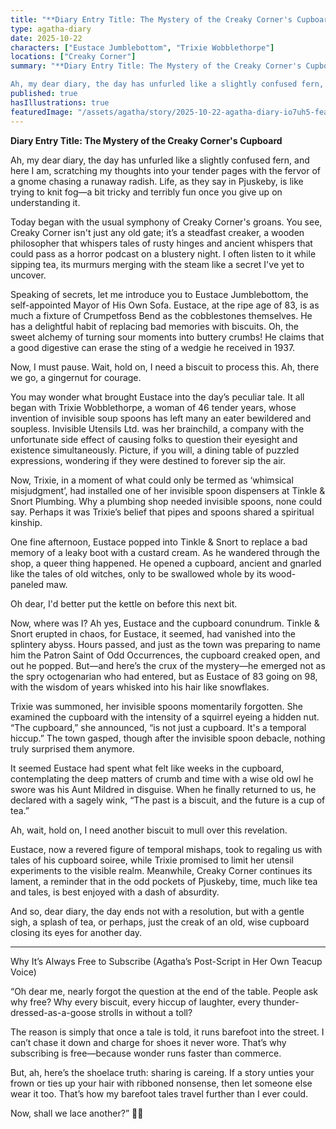 ```yaml
---
title: "**Diary Entry Title: The Mystery of the Creaky Corner's Cupboard**"
type: agatha-diary
date: 2025-10-22
characters: ["Eustace Jumblebottom", "Trixie Wobblethorpe"]
locations: ["Creaky Corner"]
summary: "**Diary Entry Title: The Mystery of the Creaky Corner's Cupboard**

Ah, my dear diary, the day has unfurled like a slightly confused fern, and here I ..."
published: true
hasIllustrations: true
featuredImage: "/assets/agatha/story/2025-10-22-agatha-diary-io7uh5-featured.png"
---
```


**Diary Entry Title: The Mystery of the Creaky Corner's Cupboard**

Ah, my dear diary, the day has unfurled like a slightly confused fern, and here I am, scratching my thoughts into your tender pages with the fervor of a gnome chasing a runaway radish. Life, as they say in Pjuskeby, is like trying to knit fog—a bit tricky and terribly fun once you give up on understanding it.

Today began with the usual symphony of Creaky Corner's groans. You see, Creaky Corner isn't just any old gate; it’s a steadfast creaker, a wooden philosopher that whispers tales of rusty hinges and ancient whispers that could pass as a horror podcast on a blustery night. I often listen to it while sipping tea, its murmurs merging with the steam like a secret I've yet to uncover.

Speaking of secrets, let me introduce you to Eustace Jumblebottom, the self-appointed Mayor of His Own Sofa. Eustace, at the ripe age of 83, is as much a fixture of Crumpetfoss Bend as the cobblestones themselves. He has a delightful habit of replacing bad memories with biscuits. Oh, the sweet alchemy of turning sour moments into buttery crumbs! He claims that a good digestive can erase the sting of a wedgie he received in 1937. 

Now, I must pause. Wait, hold on, I need a biscuit to process this. Ah, there we go, a gingernut for courage.

You may wonder what brought Eustace into the day’s peculiar tale. It all began with Trixie Wobblethorpe, a woman of 46 tender years, whose invention of invisible soup spoons has left many an eater bewildered and soupless. Invisible Utensils Ltd. was her brainchild, a company with the unfortunate side effect of causing folks to question their eyesight and existence simultaneously. Picture, if you will, a dining table of puzzled expressions, wondering if they were destined to forever sip the air.

Now, Trixie, in a moment of what could only be termed as ‘whimsical misjudgment’, had installed one of her invisible spoon dispensers at Tinkle & Snort Plumbing. Why a plumbing shop needed invisible spoons, none could say. Perhaps it was Trixie’s belief that pipes and spoons shared a spiritual kinship. 

<agatha-illustration src="/assets/agatha/story/2025-10-22-agatha-diary-io7uh5-inline1.png" alt="Illustration for this story by Agatha Splint" position="right" />

One fine afternoon, Eustace popped into Tinkle & Snort to replace a bad memory of a leaky boot with a custard cream. As he wandered through the shop, a queer thing happened. He opened a cupboard, ancient and gnarled like the tales of old witches, only to be swallowed whole by its wood-paneled maw.

Oh dear, I'd better put the kettle on before this next bit.

Now, where was I? Ah yes, Eustace and the cupboard conundrum. Tinkle & Snort erupted in chaos, for Eustace, it seemed, had vanished into the splintery abyss. Hours passed, and just as the town was preparing to name him the Patron Saint of Odd Occurrences, the cupboard creaked open, and out he popped. But—and here’s the crux of the mystery—he emerged not as the spry octogenarian who had entered, but as Eustace of 83 going on 98, with the wisdom of years whisked into his hair like snowflakes.

Trixie was summoned, her invisible spoons momentarily forgotten. She examined the cupboard with the intensity of a squirrel eyeing a hidden nut. “The cupboard,” she announced, “is not just a cupboard. It's a temporal hiccup.” The town gasped, though after the invisible spoon debacle, nothing truly surprised them anymore.

It seemed Eustace had spent what felt like weeks in the cupboard, contemplating the deep matters of crumb and time with a wise old owl he swore was his Aunt Mildred in disguise. When he finally returned to us, he declared with a sagely wink, “The past is a biscuit, and the future is a cup of tea.”

Ah, wait, hold on, I need another biscuit to mull over this revelation.

Eustace, now a revered figure of temporal mishaps, took to regaling us with tales of his cupboard soiree, while Trixie promised to limit her utensil experiments to the visible realm. Meanwhile, Creaky Corner continues its lament, a reminder that in the odd pockets of Pjuskeby, time, much like tea and tales, is best enjoyed with a dash of absurdity.

<agatha-illustration src="/assets/agatha/story/2025-10-22-agatha-diary-io7uh5-inline2.png" alt="Another illustration for this story by Agatha Splint" position="left" />

And so, dear diary, the day ends not with a resolution, but with a gentle sigh, a splash of tea, or perhaps, just the creak of an old, wise cupboard closing its eyes for another day.

---

Why It’s Always Free to Subscribe
(Agatha’s Post-Script in Her Own Teacup Voice)

“Oh dear me, nearly forgot the question at the end of the table. People ask why free? Why every biscuit, every hiccup of laughter, every thunder-dressed-as-a-goose strolls in without a toll?

The reason is simply that once a tale is told, it runs barefoot into the street. I can’t chase it down and charge for shoes it never wore. That’s why subscribing is free—because wonder runs faster than commerce.

But, ah, here’s the shoelace truth: sharing is careing. If a story unties your frown or ties up your hair with ribboned nonsense, then let someone else wear it too. That’s how my barefoot tales travel further than I ever could.

Now, shall we lace another?” 👟🍪
